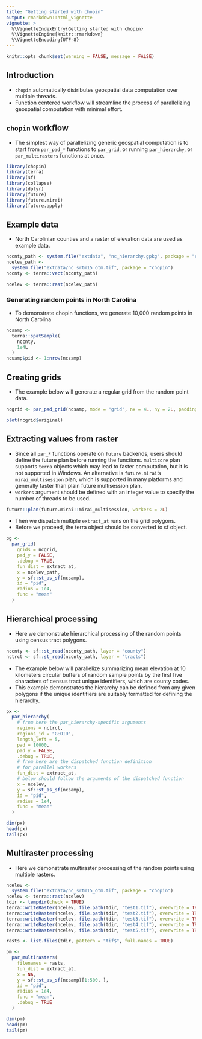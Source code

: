 ```yaml
---
title: "Getting started with chopin"
output: rmarkdown::html_vignette
vignette: >
  %\VignetteIndexEntry{Getting started with chopin}
  %\VignetteEngine{knitr::rmarkdown}
  %\VignetteEncoding{UTF-8}
---
```



```r
knitr::opts_chunk$set(warning = FALSE, message = FALSE)
```

## Introduction
- `chopin` automatically distributes geospatial data computation over multiple threads.
- Function centered workflow will streamline the process of parallelizing geospatial computation with minimal effort.


## `chopin` workflow
- The simplest way of parallelizing generic geospatial computation is to start from `par_pad_*` functions to `par_grid`, or running `par_hierarchy`, or `par_multirasters` functions at once.

```r
library(chopin)
library(terra)
library(sf)
library(collapse)
library(dplyr)
library(future)
library(future.mirai)
library(future.apply)
```


## Example data
- North Carolinian counties and a raster of elevation data are used as example data.

```r
nccnty_path <- system.file("extdata", "nc_hierarchy.gpkg", package = "chopin")
ncelev_path <-
  system.file("extdata/nc_srtm15_otm.tif", package = "chopin")
nccnty <- terra::vect(nccnty_path)

ncelev <- terra::rast(ncelev_path)

```

### Generating random points in North Carolina
- To demonstrate chopin functions, we generate 10,000 random points in North Carolina

```r
ncsamp <-
  terra::spatSample(
    nccnty,
    1e4L
  )
ncsamp$pid <- 1:nrow(ncsamp)
```

## Creating grids
- The example below will generate a regular grid from the random point data.

```r
ncgrid <- par_pad_grid(ncsamp, mode = "grid", nx = 4L, ny = 2L, padding = 10000)

plot(ncgrid$original)
```



## Extracting values from raster
- Since all `par_*` functions operate on `future` backends, users should define the future plan before running the functions. `multicore` plan supports `terra` objects which may lead to faster computation, but it is not supported in Windows. An alternative is `future.mirai`'s `mirai_multisession` plan, which is supported in many platforms and generally faster than plain future multisession plan.
- `workers` argument should be defined with an integer value to specify the number of threads to be used.

```r
future::plan(future.mirai::mirai_multisession, workers = 2L)
```

- Then we dispatch multiple `extract_at` runs on the grid polygons.
- Before we proceed, the terra object should be converted to sf object.

```r

pg <-
  par_grid(
    grids = ncgrid,
    pad_y = FALSE,
    .debug = TRUE,
    fun_dist = extract_at,
    x = ncelev_path,
    y = sf::st_as_sf(ncsamp),
    id = "pid",
    radius = 1e4,
    func = "mean"
  )

```


## Hierarchical processing
- Here we demonstrate hierarchical processing of the random points using census tract polygons.

```r
nccnty <- sf::st_read(nccnty_path, layer = "county")
nctrct <- sf::st_read(nccnty_path, layer = "tracts")

```

- The example below will parallelize summarizing mean elevation at 10 kilometers circular buffers of random sample points by the first five characters of census tract unique identifiers, which are county codes.
- This example demonstrates the hierarchy can be defined from any given polygons if the unique identifiers are suitably formatted for defining the hierarchy.

```r
px <-
  par_hierarchy(
    # from here the par_hierarchy-specific arguments
    regions = nctrct,
    regions_id = "GEOID",
    length_left = 5,
    pad = 10000,
    pad_y = FALSE,
    .debug = TRUE,
    # from here are the dispatched function definition
    # for parallel workers
    fun_dist = extract_at,
    # below should follow the arguments of the dispatched function
    x = ncelev,
    y = sf::st_as_sf(ncsamp),
    id = "pid",
    radius = 1e4,
    func = "mean"
  )

dim(px)
head(px)
tail(px)
```

## Multiraster processing
- Here we demonstrate multiraster processing of the random points using multiple rasters.

```r
ncelev <-
  system.file("extdata/nc_srtm15_otm.tif", package = "chopin")
ncelev <- terra::rast(ncelev)
tdir <- tempdir(check = TRUE)
terra::writeRaster(ncelev, file.path(tdir, "test1.tif"), overwrite = TRUE)
terra::writeRaster(ncelev, file.path(tdir, "test2.tif"), overwrite = TRUE)
terra::writeRaster(ncelev, file.path(tdir, "test3.tif"), overwrite = TRUE)
terra::writeRaster(ncelev, file.path(tdir, "test4.tif"), overwrite = TRUE)
terra::writeRaster(ncelev, file.path(tdir, "test5.tif"), overwrite = TRUE)

rasts <- list.files(tdir, pattern = "tif$", full.names = TRUE)

pm <-
  par_multirasters(
    filenames = rasts,
    fun_dist = extract_at,
    x = NA,
    y = sf::st_as_sf(ncsamp)[1:500, ],
    id = "pid",
    radius = 1e4,
    func = "mean",
    .debug = TRUE
  )

dim(pm)
head(pm)
tail(pm)
```



<!-- --- end of file --- -->

